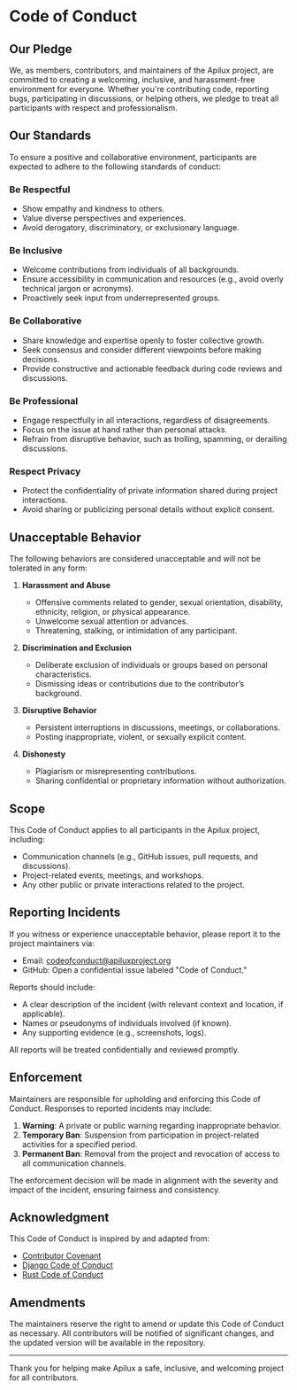 # Code of Conduct

## Our Pledge

We, as members, contributors, and maintainers of the Apilux project, are committed to creating a welcoming, inclusive, and harassment-free environment for everyone. Whether you're contributing code, reporting bugs, participating in discussions, or helping others, we pledge to treat all participants with respect and professionalism.

## Our Standards

To ensure a positive and collaborative environment, participants are expected to adhere to the following standards of conduct:

### Be Respectful
- Show empathy and kindness to others.
- Value diverse perspectives and experiences.
- Avoid derogatory, discriminatory, or exclusionary language.

### Be Inclusive
- Welcome contributions from individuals of all backgrounds.
- Ensure accessibility in communication and resources (e.g., avoid overly technical jargon or acronyms).
- Proactively seek input from underrepresented groups.

### Be Collaborative
- Share knowledge and expertise openly to foster collective growth.
- Seek consensus and consider different viewpoints before making decisions.
- Provide constructive and actionable feedback during code reviews and discussions.

### Be Professional
- Engage respectfully in all interactions, regardless of disagreements.
- Focus on the issue at hand rather than personal attacks.
- Refrain from disruptive behavior, such as trolling, spamming, or derailing discussions.

### Respect Privacy
- Protect the confidentiality of private information shared during project interactions.
- Avoid sharing or publicizing personal details without explicit consent.

## Unacceptable Behavior

The following behaviors are considered unacceptable and will not be tolerated in any form:

1. **Harassment and Abuse**
   - Offensive comments related to gender, sexual orientation, disability, ethnicity, religion, or physical appearance.
   - Unwelcome sexual attention or advances.
   - Threatening, stalking, or intimidation of any participant.

2. **Discrimination and Exclusion**
   - Deliberate exclusion of individuals or groups based on personal characteristics.
   - Dismissing ideas or contributions due to the contributor’s background.

3. **Disruptive Behavior**
   - Persistent interruptions in discussions, meetings, or collaborations.
   - Posting inappropriate, violent, or sexually explicit content.

4. **Dishonesty**
   - Plagiarism or misrepresenting contributions.
   - Sharing confidential or proprietary information without authorization.

## Scope

This Code of Conduct applies to all participants in the Apilux project, including:
- Communication channels (e.g., GitHub issues, pull requests, and discussions).
- Project-related events, meetings, and workshops.
- Any other public or private interactions related to the project.

## Reporting Incidents

If you witness or experience unacceptable behavior, please report it to the project maintainers via:

- Email: [codeofconduct@apiluxproject.org](mailto:codeofconduct@apiluxproject.org)
- GitHub: Open a confidential issue labeled "Code of Conduct."

Reports should include:
- A clear description of the incident (with relevant context and location, if applicable).
- Names or pseudonyms of individuals involved (if known).
- Any supporting evidence (e.g., screenshots, logs).

All reports will be treated confidentially and reviewed promptly.

## Enforcement

Maintainers are responsible for upholding and enforcing this Code of Conduct. Responses to reported incidents may include:

1. **Warning**: A private or public warning regarding inappropriate behavior.
2. **Temporary Ban**: Suspension from participation in project-related activities for a specified period.
3. **Permanent Ban**: Removal from the project and revocation of access to all communication channels.

The enforcement decision will be made in alignment with the severity and impact of the incident, ensuring fairness and consistency.

## Acknowledgment

This Code of Conduct is inspired by and adapted from:
- [Contributor Covenant](https://www.contributor-covenant.org/)
- [Django Code of Conduct](https://www.djangoproject.com/conduct/)
- [Rust Code of Conduct](https://www.rust-lang.org/policies/code-of-conduct)

## Amendments

The maintainers reserve the right to amend or update this Code of Conduct as necessary. All contributors will be notified of significant changes, and the updated version will be available in the repository.

---

Thank you for helping make Apilux a safe, inclusive, and welcoming project for all contributors.
